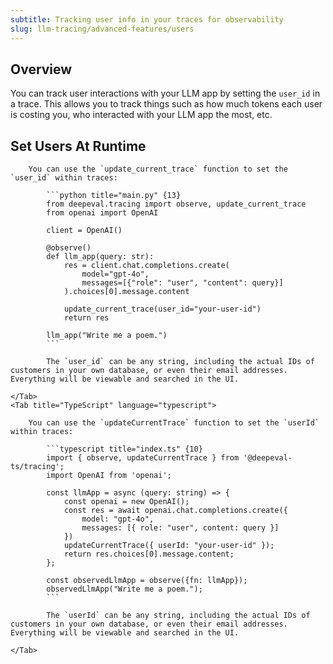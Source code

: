 ```yaml
---
subtitle: Tracking user info in your traces for observability
slug: llm-tracing/advanced-features/users
---
```


## Overview

You can track user interactions with your LLM app by setting the `user_id` in a trace. This allows you to track things such as how much tokens each user is costing you, who interacted with your LLM app the most, etc.

## Set Users At Runtime

<Tabs>
    <Tab title="Python" language="python">

        You can use the `update_current_trace` function to set the `user_id` within traces:

            ```python title="main.py" {13}
            from deepeval.tracing import observe, update_current_trace
            from openai import OpenAI
            
            client = OpenAI()
            
            @observe()
            def llm_app(query: str):
                res = client.chat.completions.create(
                    model="gpt-4o",
                    messages=[{"role": "user", "content": query}]
                ).choices[0].message.content
            
                update_current_trace(user_id="your-user-id")
                return res
            
            llm_app("Write me a poem.")
            ```

            The `user_id` can be any string, including the actual IDs of customers in your own database, or even their email addresses. Everything will be viewable and searched in the UI.

    </Tab>
    <Tab title="TypeScript" language="typescript">

        You can use the `updateCurrentTrace` function to set the `userId` within traces:

            ```typescript title="index.ts" {10}
            import { observe, updateCurrentTrace } from '@deepeval-ts/tracing';
            import OpenAI from 'openai';

            const llmApp = async (query: string) => {
                const openai = new OpenAI();
                const res = await openai.chat.completions.create({
                    model: "gpt-4o",
                    messages: [{ role: "user", content: query }]
                })
                updateCurrentTrace({ userId: "your-user-id" });
                return res.choices[0].message.content;
            };

            const observedLlmApp = observe({fn: llmApp});
            observedLlmApp("Write me a poem.");
            ```

            The `userId` can be any string, including the actual IDs of customers in your own database, or even their email addresses. Everything will be viewable and searched in the UI.

    </Tab>

</Tabs>
